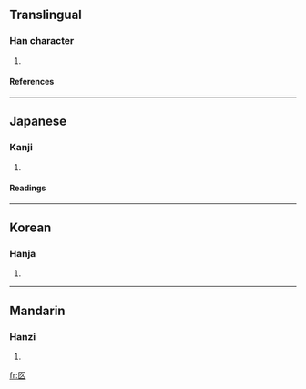 ==Translingual==
===Han character===
{{Han char|rad=匚|as=03|sn=5|four=|canj=尸弓人 (SNO)}}
# {{defn|Han}}
====References====
{{Han ref|kx=0153.130|dkj=02597|dj=0345.030|hdz=10082.050|uh=531B|ud=21275}}
----
==Japanese==
===Kanji===
{{ja-kanji|grade=|rs=匚03}}
# {{defn|Japanese}} 
====Readings====
{{ja-readings|on=[[きゅう]] (kyū), [[ぐ]] (gu)|kun=[[ひつぎ]] (hitsugi)}}
----
==Korean==
===Hanja===
{{ko-hanja|hangeul=구|rv=gu|mr=ku}}
# {{defn|Korean}}
----
==Mandarin==
===Hanzi===
{{cmn-hanzi|pin=[[jiù]] ([[jiu4]])|wg=chiu<sup>4</sup>}}
# {{defn|Mandarin}}

[[fr:匛]]